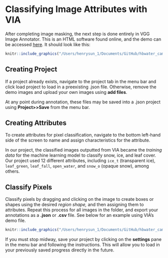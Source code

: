 # Classifying Image Attributes with VIA

After completing image masking, the next step is done entirely in VGG Image Annotator.
This is an HTML software found online, and the demo can be accessed [here](https://www.robots.ox.ac.uk/~vgg/software/via/via_demo.html). It should look like this:

```r
knitr::include_graphics("/Users/henrysun_1/Documents/GitHub/hbwater_cameratrap_pheno/bookdown/imgs/VIASoftware.png")
```


## Creating Project

If a project already exists, navigate to the project tab in the menu bar and click
load project to load in a preexisting .json file. Otherwise, remove the demo images
and upload your own images using **add files**. 

At any point during annotation, these files may be saved into a .json project using
**Project>>Save** from the menu bar.

## Creating Attributes

To create attributes for pixel classification, navigate to the bottom left-hand side
of the screen to name and assign characteristics for the attribute. 

In our project, the classified images outputted from VIA became the *training data* for the machine learning model to classify snow, ice, and leaf cover. Our project used 12 different attributes,
including `ice_t` (transparent ice), `leaf_green`, `leaf_fall`, `open_water`, and
`snow_o` (opaque snow), among others. 

## Classify Pixels

Classify pixels by dragging and clicking on the image to create boxes or shapes
using the desired *region shape,* and then assigning them to attributes.
Repeat this process for all images in the folder, and export your annotations as a 
**.json** or **.csv** file. See below for an example using VIA's demo file.

```r
knitr::include_graphics("/Users/henrysun_1/Documents/GitHub/hbwater_cameratrap_pheno/bookdown/imgs/viademo.png")
```

If you must stop midway, save your project by clicking on the **settings** pane
in the menu bar and following the instructions. This will allow you to load in
your previously saved progress directly in the future.


